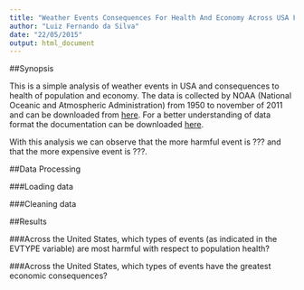 ```yaml
---
title: "Weather Events Consequences For Health And Economy Across USA From 1950 To 2011"
author: "Luiz Fernando da Silva"
date: "22/05/2015"
output: html_document
---
```


##Synopsis

This is a simple analysis of weather events in USA and consequences to health of population and economy. 
The data is collected by NOAA (National Oceanic and Atmospheric Administration) from 1950 to november of 2011 and can be downloaded from [here](https://d396qusza40orc.cloudfront.net/repdata%2Fdata%2FStormData.csv.bz2). 
For a better understanding of data format the documentation can be downloaded [here](https://d396qusza40orc.cloudfront.net/repdata%2Fpeer2_doc%2Fpd01016005curr.pdf).

With this analysis we can observe that the more harmful event is ??? and that the more expensive event is ???.

##Data Processing

###Loading data

###Cleaning data


##Results

###Across the United States, which types of events (as indicated in the EVTYPE variable) are most harmful with respect to population health?

###Across the United States, which types of events have the greatest economic consequences?